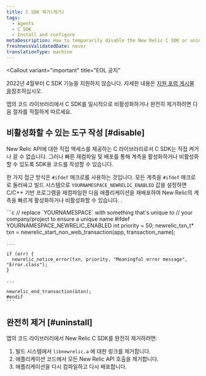 ```yaml
---
title: C SDK 제거(제거)
tags:
  - Agents
  - C SDK
  - Install and configure
metaDescription: How to temporarily disable the New Relic C SDK or uninstall and remove it completely from your application's code library.
freshnessValidatedDate: never
translationType: machine
---
```


<Callout
  variant="important"
  title="EOL 공지"
>
  2022년 4월부터 C SDK 기능을 지원하지 않습니다. 자세한 내용은 [지원 포럼 게시물 을](https://discuss.newrelic.com/t/q1-bulk-eol-announcement-fy23/181744)참조하십시오.
</Callout>

앱의 코드 라이브러리에서 C SDK를 일시적으로 비활성화하거나 완전히 제거하려면 다음 절차를 적절하게 따르세요.

## 비활성화할 수 있는 도구 작성 [#disable]

New Relic API에 대한 직접 액세스를 제공하는 C 라이브러리로서 C SDK는 직접 켜거나 끌 수 없습니다. 그러나 빠른 재컴파일 및 배포를 통해 계측을 활성화하거나 비활성화할 수 있도록 SDK용 코드를 작성할 수 있습니다.

한 가지 접근 방식은 `#ifdef` 매크로를 사용하는 것입니다. 모든 계측을 `#ifdef` 매크로로 둘러싸고 빌드 시스템으로 `YOURNAMESPACE_NEWRELIC_ENABLED` 값을 설정하면 C/C++ 기반 프로그램을 재컴파일한 다음 애플리케이션을 재배포하여 New Relic의 계측을 빠르게 활성화하거나 비활성화할 수 있습니다. .

<CollapserGroup>
  <Collapser
    id="ifdef"
    title="#ifdef 매크로를 사용하여 C SDK 계측 비활성화"
  >
    ```c
    // replace `YOURNAMESPACE` with something that's unique to
    // your company/project to ensure a unique name
    #ifdef YOURNAMESPACE_NEWRELIC_ENABLED
    int priority = 50;
    newrelic_txn_t* txn = newrelic_start_non_web_transaction(app, transaction_name);

    ...

    if (err) {
      newrelic_notice_error(txn, priority, "Meaningful error message", "Error.class");
    }

    ...

    newrelic_end_transaction(&txn);
    #endif
    ```
  </Collapser>
</CollapserGroup>

## 완전히 제거 [#uninstall]

앱의 코드 라이브러리에서 New Relic C SDK를 완전히 제거하려면:

1. 빌드 시스템에서 `libnewrelic.a` 에 대한 링크를 제거합니다.
2. 애플리케이션 코드에서 모든 New Relic API 호출을 제거합니다.
3. 애플리케이션을 다시 컴파일하고 다시 배포합니다.

